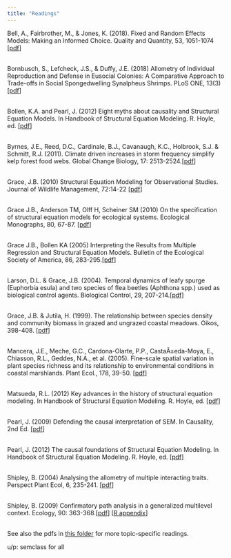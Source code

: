 ```yaml
---
title: "Readings"
---
```

Bell, A., Fairbrother, M., & Jones, K. (2018). Fixed and Random Effects Models: Making an Informed Choice. Quality and Quantity, 53, 1051-1074 [<a href="https://www.dropbox.com/s/kby4zy0wgsc8tp6/Bell%20et%20al%202018%20Qual%20Quant.pdf?dl=0">pdf</a>]<br /><br />

Bornbusch, S., Lefcheck, J.S., & Duffy, J.E. (2018) Allometry of Individual Reproduction and Defense in Eusocial Colonies: A Comparative Approach to Trade-offs in Social Spongedwelling Synalpheus Shrimps. PLoS ONE, 13(3) [<a href="https://www.dropbox.com/s/f4zrdjvktxyjtdg/Bornbusch%20et%20al%202018%20PLoS%20ONE.pdf?dl=0">pdf</a>]<br /><br />

Bollen, K.A. and Pearl, J. (2012) Eight myths about causality and Structural Equation Models. In Handbook of Structural Equation Modeling.  R. Hoyle, ed. [<a href="https://www.dropbox.com/s/lgswz91qajqaxk9/bollen%20and%20pearl%208%20myths%20about%20sem.pdf?dl=0f">pdf</a>]<br /><br />

Byrnes, J.E., Reed, D.C., Cardinale, B.J., Cavanaugh, K.C., Holbrook, S.J. & Schmitt, R.J. (2011). Climate driven increases in storm frequency simplify kelp forest food webs. Global Change Biology, 17: 2513-2524.[<a href="https://www.dropbox.com/s/ozpuewrwxgtjekx/Byrnes%20et%20al%202011%20GCB.pdf?dl=0">pdf</a>]
<br /><br />

Grace, J.B.  (2010) Structural Equation Modeling for Observational Studies.  Journal of Wildlife Management, 72:14-22 [<a href="https://www.dropbox.com/s/mk3uhtvnua26y6x/Grace%202010%20Journal%20of%20Wildlife%20Research.pdf?dl=0">pdf</a>]
<br /><br />

Grace J.B., Anderson TM, Olff H, Scheiner SM (2010) On the specification of structural equation models for ecological systems. Ecological Monographs, 80, 67-87. [<a href="https://www.dropbox.com/s/zbj2h646z00daxx/Grace%20et%20al%202010%20Ecol%20Monogr.pdf?dl=0">pdf</a>]
<br /><br />

Grace J.B., Bollen KA (2005) Interpreting the Results from Multiple Regression and Structural Equation Models. Bulletin of the Ecological Society of America, 86, 283-295.[<a href="https://www.dropbox.com/s/s625kis90k33hxn/Grace%20%26%20Bollen%202005%20Bull%20Ecol%20Soc%20Amer.pdf?dl=0">pdf</a>]
<br /><br />

Larson, D.L. & Grace, J.B. (2004). Temporal dynamics of leafy spurge (Euphorbia esula) and two species of flea beetles (Aphthona spp.) used as biological control agents. Biological Control, 29, 207-214.[<a href="https://www.dropbox.com/s/gcejkg5szdcqeqs/Larson%20and%20Grace%202004%20biol%20control.pdf?dl=0">pdf</a>]
<br /><br /> 

Grace, J.B. & Jutila, H. (1999). The relationship between species density and community biomass in grazed and ungrazed coastal meadows. Oikos, 398-408. [<a href="https://www.dropbox.com/s/e247jogjhwiyfrw/Grace%20and%20Jutila%201999.pdf?dl=0">pdf</a>]<br /><br />

Mancera, J.E., Meche, G.C., Cardona-Olarte, P.P., CastaÃ±eda-Moya, E., Chiasson, R.L., Geddes, N.A., et al. (2005). Fine-scale spatial variation in plant species richness and its relationship to environmental conditions in coastal marshlands. Plant Ecol., 178, 39-50. [<a href="https://www.dropbox.com/s/yjjvo29w8k5z2ps/Mancera%26%262005.pdf?dl=0">pdf</a>]<br /><br />

Matsueda, R.L.  (2012)  Key advances in the history of structural equation modeling.  In Handbook of Structural Equation Modeling.  R. Hoyle, ed. [<a href="https://www.dropbox.com/s/a2y7z4pmfda1qwq/Matsueda%202012%20history.pdf?dl=0">pdf</a>]
<br /><br />

Pearl, J. (2009) Defending the causal interpretation of SEM. In Causality, 2nd Ed. [<a href="https://www.dropbox.com/s/jlfdwp2hnjbtuuh/pearl%20defending%20sem.pdf?dl=0">pdf</a>]
<br /><br />

Pearl, J. (2012) The causal foundations of Structural Equation Modeling. In Handbook of Structural Equation Modeling.  R. Hoyle, ed. [<a href="https://www.dropbox.com/s/gzfg9rkgrsiuxz8/pearl-causal-lecture.pdf?dl=0">pdf</a>]
<br /><br />

Shipley, B. (2004) Analysing the allometry of multiple interacting traits. Perspect Plant Ecol, 6, 235-241. [<a href="https://www.dropbox.com/s/4t5c96xtaqs5wi2/shipley%202004%20dsep%20allometry.pdf?dl=0">pdf</a>]
<br /><br />

Shipley, B. (2009) Confirmatory path analysis in a generalized multilevel context. Ecology, 90: 363-368.[<a href="https://www.dropbox.com/s/l7sbk8majg81e9h/Shipley%202009%20dsep%20with%20multilevel%20models.pdf?dl=0">pdf</a>] [<a href="https://www.dropbox.com/s/adljel9tqeqw5j2/Shipley%202009%20R%20example.pdf?dl=0">R appendix</a>]
<br /><br />

See also the pdfs in <a href="http://byrneslab.net/classes/sem_pdfs">this folder</a> for more topic-specific readings.

u/p: semclass for all